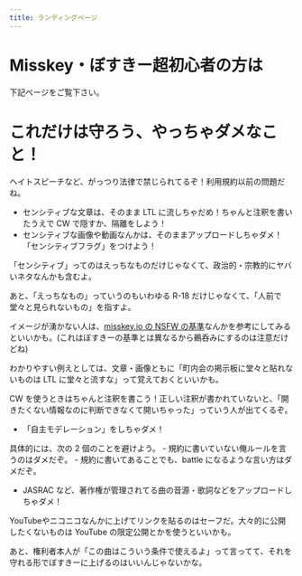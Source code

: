```yaml
---
title: ランディングページ
---
```




# Misskey・ぼすきー超初心者の方は
下記ページをご覧下さい。
<LinkCard title="Misskey薄い解体新書 改第二版" href="https://voskey.icalo.net/@decl/pages/1680769076926-copy">
</LinkCard>

# これだけは守ろう、やっちゃダメなこと！
<Aside type="danger" title="法律に反した書き込みはダメ！">
  ヘイトスピーチなど、がっつり法律で禁じられてるぞ！利用規約以前の問題だね。
</Aside>

- センシティブな文章は、そのまま LTL に流しちゃだめ！ちゃんと注釈を書いたうえで CW で隠すか、隔離をしよう！
- センシティブな画像や動画なんかは、そのままアップロードしちゃダメ！「センシティブフラグ」をつけよう！

<Card>
「センシティブ」ってのはえっちなものだけじゃなくて、政治的・宗教的にヤバいネタなんかも含むよ。

あと、「えっちなもの」っていうのもいわゆる R-18 だけじゃなくて、「人前で堂々と見られないもの」を指すよ。

イメージが湧かない人は、[misskey.io の NSFW の基準](https://support.misskey.io/hc/ja/articles/6657417016463-NSFW%E3%83%95%E3%83%A9%E3%82%B0-%E3%82%BB%E3%83%B3%E3%82%B7%E3%83%86%E3%82%A3%E3%83%96%E3%83%95%E3%83%A9%E3%82%B0-%E3%81%8C%E5%BF%85%E8%A6%81%E3%81%AA%E5%9F%BA%E6%BA%96%E3%81%AB%E3%81%A4%E3%81%84%E3%81%A6)なんかを参考にしてみるといいかも。(これはぼすきーの基準とは異なるから鵜呑みにするのは注意だけどね)

わかりやすい例えとしては、文章・画像ともに「町内会の掲示板に堂々と貼れないものは LTL に堂々と流すな」って覚えておくといいかも。

CW を使うときはちゃんと注釈を書こう！正しい注釈が書かれていないと、「開きたくない情報なのに判断できなくて開いちゃった」っていう人が出てくるぞ。

</Card>

- 「自主モデレーション」をしちゃダメ！

<Card>
具体的には、次の 2 個のことを避けよう。
- 規約に書いていない俺ルールを言うのはダメだぞ。
- 規約に書いてあることでも、battle になるような言い方はダメだぞ。
</Card>

- JASRAC など、著作権が管理されてる曲の音源・歌詞などをアップロードしちゃダメ！
<Card>
YouTubeやニコニコなんかに上げてリンクを貼るのはセーフだ。大々的に公開したくないものは YouTube の限定公開とかを使うといいかも。

あと、権利者本人が「この曲はこういう条件で使えるよ」って言ってて、それを守れる形でぼすきーに上げるのはいいんじゃないかな。
</Card>